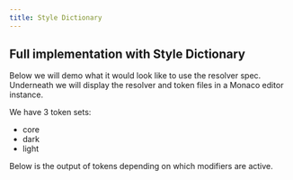 ```yaml
---
title: Style Dictionary
---
```


## Full implementation with Style Dictionary

Below we will demo what it would look like to use the resolver spec.
Underneath we will display the resolver and token files in a Monaco editor instance.

We have 3 token sets:

- core
- dark
- light

Below is the output of tokens depending on which modifiers are active.

<br />
<sd-demo>
  <div style="height: 120%" slot="monaco-editor"></div>
</sd-demo>

Depending on the modifier for mode (either dark or light), it will use either core + `'dark.json'` or core + `'light.json'`.
Within modifier values, you can use the filename of a tokens file e.g. `'dark.json'`,
but it's also possible to reference the set name e.g. `'core'`, which means any file within that set will be included.

Referencing by name can be useful if you've got multiple files under your `'core'` sets collection.
